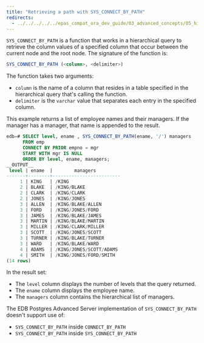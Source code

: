 ```yaml
---
title: "Retrieving a path with SYS_CONNECT_BY_PATH"
redirects:
  - ../../../../../epas_compat_ora_dev_guide/03_advanced_concepts/05_hierarchical_queries/07_retrieving_a_path_with_sys_connect_by_path #generated for docs/epas/reorg-role-use-case-mode
---
```


<div id="retrieving_a_path_with_sys_connect_by_path" class="registered_link"></div>

`SYS_CONNECT_BY_PATH` is a function that works in a hierarchical query to retrieve the column values of a specified column that occur between the current node and the root node. The signature of the function is:

```sql
SYS_CONNECT_BY_PATH (<column>, <delimiter>)
```

The function takes two arguments:

-  `column` is the name of a column that resides in a table specified in the hierarchical query that's calling the function.
-  `delimiter` is the `varchar` value that separates each entry in the specified column.

This example returns a list of employee names and their managers. If the manager has a manager, that name is appended to the result.

```sql
edb=# SELECT level, ename , SYS_CONNECT_BY_PATH(ename, '/') managers
      FROM emp
      CONNECT BY PRIOR empno = mgr
      START WITH mgr IS NULL
      ORDER BY level, ename, managers;
__OUTPUT__
 level | ename  |        managers
-------+--------+-------------------------
     1 | KING   | /KING
     2 | BLAKE  | /KING/BLAKE
     2 | CLARK  | /KING/CLARK
     2 | JONES  | /KING/JONES
     3 | ALLEN  | /KING/BLAKE/ALLEN
     3 | FORD   | /KING/JONES/FORD
     3 | JAMES  | /KING/BLAKE/JAMES
     3 | MARTIN | /KING/BLAKE/MARTIN
     3 | MILLER | /KING/CLARK/MILLER
     3 | SCOTT  | /KING/JONES/SCOTT
     3 | TURNER | /KING/BLAKE/TURNER
     3 | WARD   | /KING/BLAKE/WARD
     4 | ADAMS  | /KING/JONES/SCOTT/ADAMS
     4 | SMITH  | /KING/JONES/FORD/SMITH
(14 rows)
```

In the result set:

-   The `level` column displays the number of levels that the query returned.
-   The `ename` column displays the employee name.
-   The `managers` column contains the hierarchical list of managers.

The EDB Postgres Advanced Server implementation of `SYS_CONNECT_BY_PATH` doesn't support use of:

-   `SYS_CONNECT_BY_PATH` inside `CONNECT_BY_PATH`
-   `SYS_CONNECT_BY_PATH` inside `SYS_CONNECT_BY_PATH`
